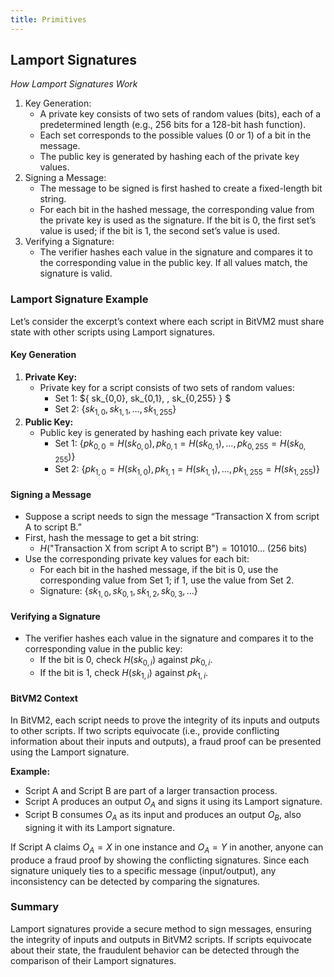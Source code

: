 ```yaml
---
title: Primitives
---
```


## Lamport Signatures

*How Lamport Signatures Work*

1.	Key Generation:
    - A private key consists of two sets of random values (bits), each of a predetermined length (e.g., 256 bits for a 128-bit hash function).
    - Each set corresponds to the possible values (0 or 1) of a bit in the message.
    - The public key is generated by hashing each of the private key values.
2.	Signing a Message:
    - The message to be signed is first hashed to create a fixed-length bit string.
    - For each bit in the hashed message, the corresponding value from the private key is used as the signature. If the bit is 0, the first set’s value is used; if the bit is 1, the second set’s value is used.
3.	Verifying a Signature:
    - The verifier hashes each value in the signature and compares it to the corresponding value in the public key. If all values match, the signature is valid.

### Lamport Signature Example

Let's consider the excerpt's context where each script in BitVM2 must share state with other scripts using Lamport signatures.

#### Key Generation

1. **Private Key:**
   - Private key for a script consists of two sets of random values:
     - Set 1: $\{ sk_{0,0}, sk_{0,1}, \ldots, sk_{0,255} \} $
     - Set 2: $\{ sk_{1,0}, sk_{1,1}, \ldots, sk_{1,255} \}$ 

2. **Public Key:**
   - Public key is generated by hashing each private key value:
     - Set 1: $\{ pk_{0,0} = H(sk_{0,0}), pk_{0,1} = H(sk_{0,1}), \ldots, pk_{0,255} = H(sk_{0,255}) \}$
     - Set 2: $\{ pk_{1,0} = H(sk_{1,0}), pk_{1,1} = H(sk_{1,1}), \ldots, pk_{1,255} = H(sk_{1,255}) \}$

#### Signing a Message

- Suppose a script needs to sign the message "Transaction X from script A to script B."
- First, hash the message to get a bit string:
  - $H(\text{"Transaction X from script A to script B"}) = 101010\ldots$ (256 bits)

- Use the corresponding private key values for each bit:
  - For each bit in the hashed message, if the bit is 0, use the corresponding value from Set 1; if 1, use the value from Set 2.
  - Signature: $\{ sk_{1,0}, sk_{0,1}, sk_{1,2}, sk_{0,3}, \ldots \}$

#### Verifying a Signature

- The verifier hashes each value in the signature and compares it to the corresponding value in the public key:
  - If the bit is 0, check $H(sk_{0,i})$ against $pk_{0,i}$.
  - If the bit is 1, check $H(sk_{1,i})$ against $pk_{1,i}$.

#### BitVM2 Context

In BitVM2, each script needs to prove the integrity of its inputs and outputs to other scripts. If two scripts equivocate (i.e., provide conflicting information about their inputs and outputs), a fraud proof can be presented using the Lamport signature.

**Example:**

- Script A and Script B are part of a larger transaction process.
- Script A produces an output $O_A$ and signs it using its Lamport signature.
- Script B consumes $O_A$ as its input and produces an output $O_B$, also signing it with its Lamport signature.

If Script A claims $O_A = X$ in one instance and $O_A = Y$ in another, anyone can produce a fraud proof by showing the conflicting signatures. Since each signature uniquely ties to a specific message (input/output), any inconsistency can be detected by comparing the signatures.

### Summary
Lamport signatures provide a secure method to sign messages, ensuring the integrity of inputs and outputs in BitVM2 scripts. If scripts equivocate about their state, the fraudulent behavior can be detected through the comparison of their Lamport signatures.